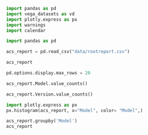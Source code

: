 ```python
import pandas as pd
import vega_datasets as vd
import plotly.express as px
import warnings
import calendar
```
```python
import pandas as pd

acs_report = pd.read_csv("data/rootreport.csv")

acs_report
```

```python
pd.options.display.max_rows = 20

```


```python
acs_report.Model.value_counts()
```


```python
acs_report.Version.value_counts()
```


```python
import plotly.express as px
px.histogram(acs_report, x="Model", color= "Model",)
```


```python
acs_report.groupby('Model')
acs_report
```
